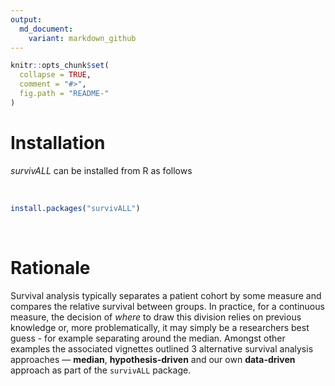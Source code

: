 ```yaml
---
output:
  md_document:
    variant: markdown_github
---
```


<!-- README.md is generated from README.Rmd. Please edit that file -->

```r
knitr::opts_chunk$set(
  collapse = TRUE,
  comment = "#>",
  fig.path = "README-"
)
```

# Installation
*survivALL* can be installed from R as follows

&nbsp;

```r
install.packages("survivALL")
```

&nbsp;

# Rationale

Survival analysis typically separates a patient cohort by some measure and compares the relative survival between groups. In practice, for a continuous measure, the decision of *where* to draw this division relies on previous knowledge or, more problematically, it may simply be a researchers best guess - for example separating around the median. Amongst other examples the associated vignettes outlined 3 alternative survival analysis approaches --- **median**, **hypothesis-driven** and our own **data-driven** approach as part of the `survivALL` package.


